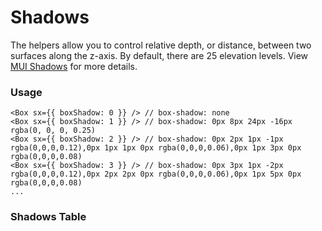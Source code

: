 
<Meta title="@cooder/themes/Shadows" />

# Shadows

The helpers allow you to control relative depth, or distance, between two surfaces along the z-axis. By default, there are 25 elevation levels.
View [MUI Shadows](https://mui.com/system/shadows/) for more details.

### Usage

```tsx
<Box sx={{ boxShadow: 0 }} /> // box-shadow: none
<Box sx={{ boxShadow: 1 }} /> // box-shadow: 0px 8px 24px -16px rgba(0, 0, 0, 0.25)
<Box sx={{ boxShadow: 2 }} /> // box-shadow: 0px 2px 1px -1px rgba(0,0,0,0.12),0px 1px 1px 0px rgba(0,0,0,0.06),0px 1px 3px 0px rgba(0,0,0,0.08)
<Box sx={{ boxShadow: 3 }} /> // box-shadow: 0px 3px 1px -2px rgba(0,0,0,0.12),0px 2px 2px 0px rgba(0,0,0,0.06),0px 1px 5px 0px rgba(0,0,0,0.08)
...
```

### Shadows Table

<ShadowsTable />
